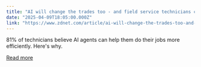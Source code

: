 ```yaml
---
title: "AI will change the trades too - and field service technicians can't wait"
date: "2025-04-09T18:05:00.000Z"
link: "https://www.zdnet.com/article/ai-will-change-the-trades-too-and-field-service-technicians-cant-wait/"
---
```


81% of technicians believe AI agents can help them do their jobs more efficiently. Here's why.

[Read more](https://www.zdnet.com/article/ai-will-change-the-trades-too-and-field-service-technicians-cant-wait/)
